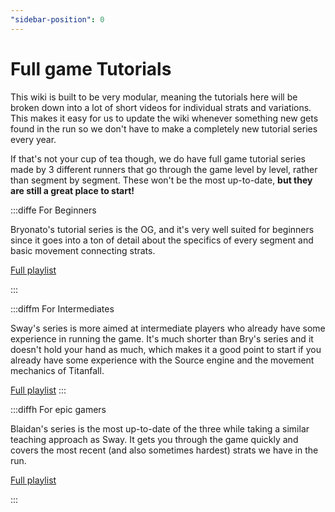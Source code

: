 ```yaml
---
"sidebar-position": 0
---
```



# Full game Tutorials

This wiki is built to be very modular, meaning the tutorials here will be broken down into a lot of short videos for individual strats and variations. This makes it easy for us to update the wiki whenever something new gets found in the run so we don't have to make a completely new tutorial series every year.

If that's not your cup of tea though, we do have full game tutorial series made by 3 different runners that go through the game level by level, rather than segment by segment. These won't be the most up-to-date, **but they are still a great place to start!**

:::diffe For Beginners

<YouTube youTubeId="9L8sBBELjLw"/>
Bryonato's tutorial series is the OG, and it's very well suited for beginners since it goes into a ton of detail about the specifics of every segment and basic movement connecting strats.

[Full playlist](https://www.youtube.com/playlist?list=PLQj-8fvwN4uKDfouCVjAW4fgIb_3xSGvm)

:::

:::diffm For Intermediates

<YouTube youTubeId="wXe9fClEwiQ"/>
Sway's series is more aimed at intermediate players who already have some experience in running the game. It's much shorter than Bry's series and it doesn't hold your hand as much, which makes it a good point to start if you already have some experience with the Source engine and the movement mechanics of Titanfall.

[Full playlist](https://www.youtube.com/playlist?list=PL4OuonYjQn-U8sgArA7XhJVvnzajMbwW5)
:::

:::diffh For epic gamers

<YouTube youTubeId="izxZJYhi23k"/>
Blaidan's series is the most up-to-date of the three while taking a similar teaching approach as Sway. It gets you through the game quickly and covers the most recent (and also sometimes hardest) strats we have in the run.

[Full playlist](https://www.youtube.com/playlist?list=PLtDD4emrgePSrAcbCx26qryMtRukk2f_A)

:::